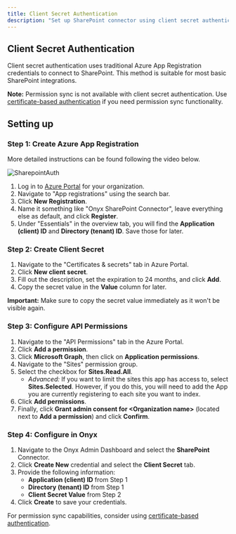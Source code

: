 ```yaml
---
title: Client Secret Authentication
description: "Set up SharePoint connector using client secret authentication"
---
```


## Client Secret Authentication

Client secret authentication uses traditional Azure App Registration credentials to connect to SharePoint. This method is suitable for most basic SharePoint integrations.

**Note:** Permission sync is not available with client secret authentication. Use [certificate-based authentication](/connectors/sharepoint/certificate) if you need permission sync functionality.

## Setting up

### Step 1: Create Azure App Registration

More detailed instructions can be found following the video below.

![SharepointAuth](/images/connectors/sharepoint/SharepointAuth.gif) 

1. Log in to [Azure Portal](https://portal.azure.com/#home) for your organization.
2. Navigate to "App registrations" using the search bar.
3. Click **New Registration**.
4. Name it something like "Onyx SharePoint Connector", leave everything else as default, and click **Register**.
5. Under "Essentials" in the overview tab, you will find the **Application (client) ID** and **Directory (tenant) ID**. Save those for later.

### Step 2: Create Client Secret

1. Navigate to the "Certificates & secrets" tab in Azure Portal.
2. Click **New client secret**.
3. Fill out the description, set the expiration to 24 months, and click **Add**.
4. Copy the secret value in the **Value** column for later.

**Important:** Make sure to copy the secret value immediately as it won't be visible again.

### Step 3: Configure API Permissions

1. Navigate to the "API Permissions" tab in the Azure Portal.
2. Click **Add a permission**.
3. Click **Microsoft Graph**, then click on **Application permissions**.
4. Navigate to the "Sites" permission group.
5. Select the checkbox for **Sites.Read.All**.
   - *Advanced:* If you want to limit the sites this app has access to, select **Sites.Selected**. However, if you do this, you will need to add the App you are currently registering to each site you want to index.
6. Click **Add permissions**.
7. Finally, click **Grant admin consent for \<Organization name\>** (located next to **Add a permission**) and click **Confirm**.

### Step 4: Configure in Onyx

1. Navigate to the Onyx Admin Dashboard and select the **SharePoint** Connector.
2. Click **Create New** credential and select the **Client Secret** tab.
3. Provide the following information:
   - **Application (client) ID** from Step 1
   - **Directory (tenant) ID** from Step 1
   - **Client Secret Value** from Step 2
4. Click **Create** to save your credentials.

For permission sync capabilities, consider using [certificate-based authentication](/connectors/sharepoint/certificate).